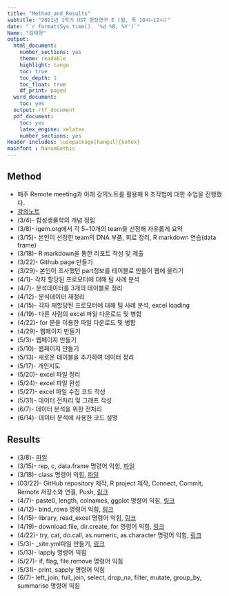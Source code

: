 ```yaml
---
title: "Method_and_Results"
subtitle: "2021년 1학기 UST 현장연구 E (월, 목 10시~12시)"
date: "`r format(Sys.time(), '%d %B, %Y')`"
Name: "김태현"
output:
  html_document:
    number_sections: yes
    theme: readable
    highlight: tango
    toc: true
    toc_depth: 1
    toc_float: true
    df_print: paged
  word_document:
    toc: yes
  output: rtf_document
  pdf_document:
    toc: yes
    latex_engine: xelatex
    number_sections: yes
Header-includes: \usepackage[hangul]{kotex}
mainfont : NanumGothic
---
```

## Method
* 매주 Remote meeting과 아래 강의노트를 활용해 R 조작법에 대한 수업을 진행했다.
* [강의노트](https://greendaygh.github.io/researchE2021/ResearchE-lecturenote.html)
* (3/4)- 합성생물학의 개념 정립
* (3/8)- igem.org에서 각 5~10개의 team을 선정해 자유롭게 요약
* (3/15)- 본인이 선정한 team의 DNA 부품, 회로 정리, R markdown 연습(data frame)
* (3/18)- R markdown을 통한 리포트 작성 및 제출
* (3/22)- Github page 만들기
* (3/29)- 본인이 조사했던 part정보를 테이블로 만들어 웹에 올리기
* (4/1)- 각자 할당된 프로모터에 대해 팀 사례 분석
* (4/7)- 분석데이터를 3개의 테이블로 정리
* (4/12)- 분석데이터 재정리
* (4/15)- 각자 재할당된 프로모터에 대해 팀 사례 분석, excel loading
* (4/19)- 다른 사람의 excel 파일 다운로드 및 병합
* (4/22)- for 문을 이용한 파일 다운로드 및 병합
* (4/29)- 웹페이지 만들기
* (5/3)- 웹페이지 만들기
* (5/10)- 웹페이지 만들기
* (5/13)- 새로운 테이블을 추가하여 데이터 정리
* (5/17)- 개인지도
* (5/20)- excel 파일 정리
* (5/24)- excel 파일 완성
* (5/27)- excel 파일 수집 코드 작성
* (5/31)- 데이터 전처리 및 그래프 작성
* (6/7)- 데이터 분석을 위한 전처리
* (6/14)- 데이터 분석에 사용한 코드 설명

## Results
* (3/8)- [파일](210311 현장연구_김태현_210311_160543.pdf)
* (3/15)- rep, c, data.frame 명령어 익힘, [파일](0315_김태현.pdf)
* (3/18)- class 명령어 익힘, [파일](Test_user03.pdf)
* (03/22)- GitHub repository 제작, R project 제작, Connect, Commit, Remote 저장소와 연결, Push, [링크](https://th-kim310.github.io/ResearchE/)
* (4/7)- paste0, length, colnames, ggplot 명령어 익힘, [링크](https://th-kim310.github.io/igemE/)
* (4/12)- bind_rows 명령어 익힘, [링크](https://th-kim310.github.io/igemE/)
* (4/15)- library, read_excel 명령어 익힘, [링크](https://th-kim310.github.io/igemE/)
* (4/19)- download.file, dir.create, for 명령어 익힘, [링크](https://th-kim310.github.io/igemE/)
* (4/22)- try, cat, do.call, as.numeric, as.character 명령어 익힘, [링크](https://th-kim310.github.io/igemE/)
* (5/3)- _site.yml파일 만들기, [링크](https://th-kim310.github.io/researcheweb/)
* (5/13)- lapply 명령어 익힘
* (5/27)- if, flag, file.remove 명령어 익힘
* (5/31)- print, sapply 명령어 익힘
* (6/7)- left_join, full_join, select, drop_na, filter, mutate, group_by, summarise 명령어 익힘










